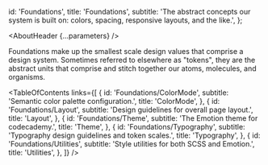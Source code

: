 

  id: 'Foundations',
  title: 'Foundations',
  subtitle:
    'The abstract concepts our system is built on: colors, spacing, responsive layouts, and the like.',
};

<Meta title="Foundations/About" />

<AboutHeader {...parameters} />

Foundations make up the smallest scale design values that comprise a design system.
Sometimes referred to elsewhere as "tokens", they are the abstract units that comprise and stitch together our atoms, molecules, and organisms.

<TableOfContents
  links={[
    {
      id: 'Foundations/ColorMode',
      subtitle: 'Semantic color palette configuration.',
      title: 'ColorMode',
    },
    {
      id: 'Foundations/Layout',
      subtitle: 'Design guidelines for overall page layout.',
      title: 'Layout',
    },
    {
      id: 'Foundations/Theme',
      subtitle: 'The Emotion theme for codecademy.',
      title: 'Theme',
    },
    {
      id: 'Foundations/Typography',
      subtitle: 'Typography design guidelines and token scales.',
      title: 'Typography',
    },
    {
      id: 'Foundations/Utilities',
      subtitle: 'Style utilities for both SCSS and Emotion.',
      title: 'Utilities',
    },
  ]}
/>
